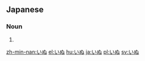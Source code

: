 ==Japanese==
===Noun===
{{ja-noun|h|rom=inu}}
# {{japdef|犬|[[dog]]}}

[[zh-min-nan:いぬ]]
[[el:いぬ]]
[[hu:いぬ]]
[[ja:いぬ]]
[[pl:いぬ]]
[[sv:いぬ]]